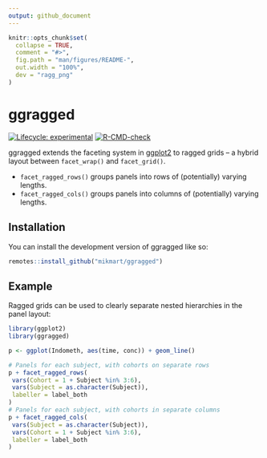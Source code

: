 ```yaml
---
output: github_document
---
```


<!-- README.md is generated from README.Rmd. Please edit that file -->

```r
knitr::opts_chunk$set(
  collapse = TRUE,
  comment = "#>",
  fig.path = "man/figures/README-",
  out.width = "100%",
  dev = "ragg_png"
)
```

# ggragged

<!-- badges: start -->
[![Lifecycle: experimental](https://img.shields.io/badge/lifecycle-experimental-orange.svg)](https://lifecycle.r-lib.org/articles/stages.html#experimental)
[![R-CMD-check](https://github.com/mikmart/ggragged/actions/workflows/R-CMD-check.yaml/badge.svg)](https://github.com/mikmart/ggragged/actions/workflows/R-CMD-check.yaml)
<!-- badges: end -->

ggragged extends the faceting system in [ggplot2](https://ggplot2.tidyverse.org/)
to ragged grids -- a hybrid layout between `facet_wrap()` and `facet_grid()`.

- `facet_ragged_rows()` groups panels into rows of (potentially) varying lengths.
- `facet_ragged_cols()` groups panels into columns of (potentially) varying lengths.

## Installation

You can install the development version of ggragged like so:

``` r
remotes::install_github("mikmart/ggragged")
```

## Example

Ragged grids can be used to clearly separate nested hierarchies in the panel layout:

```r
library(ggplot2)
library(ggragged)

p <- ggplot(Indometh, aes(time, conc)) + geom_line()

# Panels for each subject, with cohorts on separate rows
p + facet_ragged_rows(
 vars(Cohort = 1 + Subject %in% 3:6),
 vars(Subject = as.character(Subject)),
 labeller = label_both
)
# Panels for each subject, with cohorts in separate columns
p + facet_ragged_cols(
 vars(Subject = as.character(Subject)),
 vars(Cohort = 1 + Subject %in% 3:6),
 labeller = label_both
)
```
